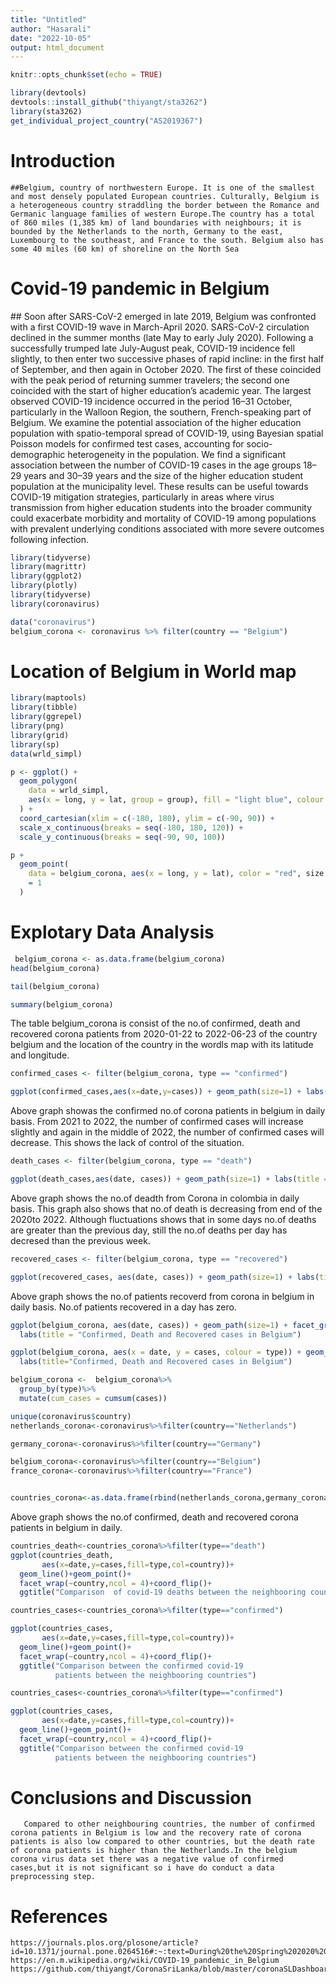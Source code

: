 ---
title: "Untitled"
author: "Hasarali"
date: "2022-10-05"
output: html_document
---

```{r setup, include=FALSE}
knitr::opts_chunk$set(echo = TRUE)
```



```{r, warning=FALSE}
library(devtools)
devtools::install_github("thiyangt/sta3262")
library(sta3262)
get_individual_project_country("AS2019367")
```
# Introduction
    ##Belgium, country of northwestern Europe. It is one of the smallest and most densely populated European countries. Culturally, Belgium is a heterogeneous country straddling the border between the Romance and Germanic language families of western Europe.The country has a total of 860 miles (1,385 km) of land boundaries with neighbours; it is bounded by the Netherlands to the north, Germany to the east, Luxembourg to the southeast, and France to the south. Belgium also has some 40 miles (60 km) of shoreline on the North Sea


    
 
# Covid-19 pandemic in Belgium
   ## Soon after SARS-CoV-2 emerged in late 2019, Belgium was confronted with a first COVID-19 wave in March-April 2020. SARS-CoV-2 circulation declined in the summer months (late May to early July 2020). Following a successfully trumped late July-August peak, COVID-19 incidence fell slightly, to then enter two successive phases of rapid incline: in the first half of September, and then again in October 2020. The first of these coincided with the peak period of returning summer travelers; the second one coincided with the start of higher education’s academic year. The largest observed COVID-19 incidence occurred in the period 16–31 October, particularly in the Walloon Region, the southern, French-speaking part of Belgium. We examine the potential association of the higher education population with spatio-temporal spread of COVID-19, using Bayesian spatial Poisson models for confirmed test cases, accounting for socio-demographic heterogeneity in the population. We find a significant association between the number of COVID-19 cases in the age groups 18–29 years and 30–39 years and the size of the higher education student population at the municipality level. These results can be useful towards COVID-19 mitigation strategies, particularly in areas where virus transmission from higher education students into the broader community could exacerbate morbidity and mortality of COVID-19 among populations with prevalent underlying conditions associated with more severe outcomes following infection.
 
 
  
```{r, warning=FALSE}
library(tidyverse)
library(magrittr)
library(ggplot2)
library(plotly)
library(tidyverse)
library(coronavirus)
```
```{r, warning=FALSE}
data("coronavirus")
belgium_corona <- coronavirus %>% filter(country == "Belgium")
```
# Location of Belgium in World map
```{r, warning=FALSE}
library(maptools)
library(tibble)
library(ggrepel)
library(png)
library(grid)
library(sp)
data(wrld_simpl)

p <- ggplot() +
  geom_polygon(
    data = wrld_simpl,
    aes(x = long, y = lat, group = group), fill = "light blue", colour = "white"
  ) +
  coord_cartesian(xlim = c(-180, 180), ylim = c(-90, 90)) +
  scale_x_continuous(breaks = seq(-180, 180, 120)) +
  scale_y_continuous(breaks = seq(-90, 90, 100))

p +
  geom_point(
    data = belgium_corona, aes(x = long, y = lat), color = "red", size
    = 1
  )
```
# Explotary Data Analysis 
 
```{r, warning=FALSE}
 belgium_corona <- as.data.frame(belgium_corona)
head(belgium_corona)

```

```{r, warning=FALSE}
tail(belgium_corona)
```
```{r,, warning=FALSE}
summary(belgium_corona)
```
The table belgium_corona is consist of the no.of confirmed, death and recovered corona patients from 2020-01-22 to 2022-06-23 of the country belgium and the location of the country in the wordls map with its latitude and longitude.

```{r, warning=FALSE}
confirmed_cases <- filter(belgium_corona, type == "confirmed")

ggplot(confirmed_cases,aes(x=date,y=cases)) + geom_path(size=1) + labs(title = "Confirmed cases in Belgium")
```
Above graph showas the confirmed no.of corona patients in belgium in daily basis. From 2021 to 2022, the number of confirmed cases will increase slightly and again in the middle of 2022, the number of confirmed cases will decrease. This shows the lack of control of the situation.
```{r, warning=FALSE}
death_cases <- filter(belgium_corona, type == "death")

ggplot(death_cases,aes(date, cases)) + geom_path(size=1) + labs(title = "Death cases in Belgium")
```

Above graph shows the no.of deadth from Corona in colombia in daily basis. This graph also shows that no.of death is decreasing from end of the 2020to 2022. Although fluctuations shows that in some days no.of deaths are greater than the previous day, still the no.of deaths per day has decresed than the previous week.
```{r, warning=FALSE}
recovered_cases <- filter(belgium_corona, type == "recovered")

ggplot(recovered_cases, aes(date, cases)) + geom_path(size=1) + labs(title = "Recovered cases in Belgium")
```

Above graph shows the no.of patients recoverd from corona in belgium in daily basis. No.of patients recovered in a day has zero.

```{r, warning=FALSE}
ggplot(belgium_corona, aes(date, cases)) + geom_path(size=1) + facet_grid(rows = vars(type)) +
  labs(title = "Confirmed, Death and Recovered cases in Belgium")

```


```{r, warning=FALSE}
ggplot(belgium_corona, aes(x = date, y = cases, colour = type)) + geom_path(size=1) + 
  labs(title="Confirmed, Death and Recovered cases in Belgium")

```
```{r, warning=FALSE}
belgium_corona <-  belgium_corona%>%
  group_by(type)%>%
  mutate(cum_cases = cumsum(cases))
```
```{r, warning=FALSE}
unique(coronavirus$country)
netherlands_corona<-coronavirus%>%filter(country=="Netherlands")

germany_corona<-coronavirus%>%filter(country=="Germany")

belgium_corona<-coronavirus%>%filter(country=="Belgium")
france_corona<-coronavirus%>%filter(country=="France")


countries_corona<-as.data.frame(rbind(netherlands_corona,germany_corona,belgium_corona,france_corona))
```
Above graph shows the no.of confirmed, death and recovered corona patients in belgium in daily.
```{r,, warning=FALSE}
countries_death<-countries_corona%>%filter(type=="death")
ggplot(countries_death,
       aes(x=date,y=cases,fill=type,col=country))+
  geom_line()+geom_point()+ 
  facet_wrap(~country,ncol = 4)+coord_flip()+
  ggtitle("Comparison  of covid-19 deaths between the neighbooring countries")
```
```{r, warning=FALSE}
countries_cases<-countries_corona%>%filter(type=="confirmed")

ggplot(countries_cases,
       aes(x=date,y=cases,fill=type,col=country))+
  geom_line()+geom_point()+ 
  facet_wrap(~country,ncol = 4)+coord_flip()+
  ggtitle("Comparison between the confirmed covid-19 
          patients between the neighbooring countries")
```
```{r, warning=FALSE}
countries_cases<-countries_corona%>%filter(type=="confirmed")
```
```{r, warning=FALSE}
ggplot(countries_cases,
       aes(x=date,y=cases,fill=type,col=country))+
  geom_line()+geom_point()+ 
  facet_wrap(~country,ncol = 4)+coord_flip()+
  ggtitle("Comparison between the confirmed covid-19 
          patients between the neighbooring countries")
```

# Conclusions and Discussion

       Compared to other neighbouring countries, the number of confirmed corona patients in Belgium is low and the recovery rate of corona patients is also low compared to other countries, but the death rate of corona patients is higher than the Netherlands.In the belgium corona virus data set there was a negative value of confirmed cases,but it is not significant so i have do conduct a data preprocessing step.

# References
    https://journals.plos.org/plosone/article?id=10.1371/journal.pone.0264516#:~:text=During%20the%20Spring%202020%20COVID,with%20less%20fatalities%20%5B28%5D  
    https://en.m.wikipedia.org/wiki/COVID-19_pandemic_in_Belgium 
    https://github.com/thiyangt/CoronaSriLanka/blob/master/coronaSLDashboard.Rmd


 






